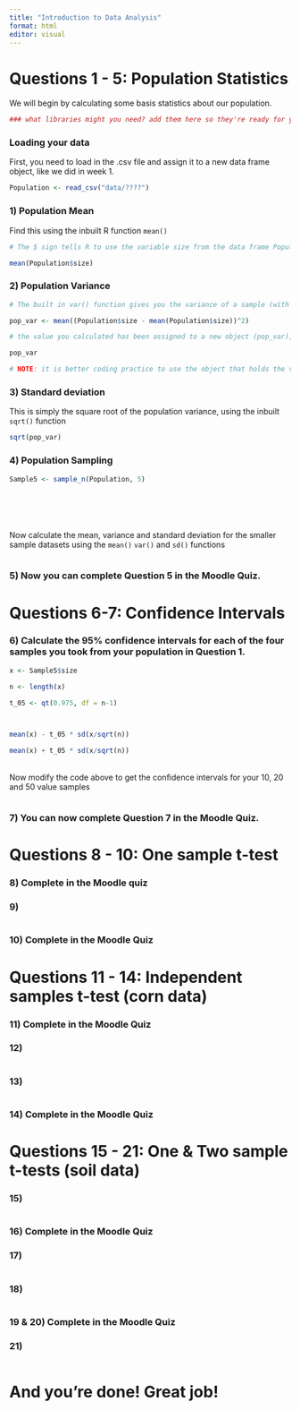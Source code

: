 ```yaml
---
title: "Introduction to Data Analysis"
format: html
editor: visual
---
```


# Questions 1 - 5: Population Statistics

We will begin by calculating some basis statistics about our population.

```r


### what libraries might you need? add them here so they're ready for you when required! ###


```

### Loading your data

First, you need to load in the .csv file and assign it to a new data frame object, like we did in week 1.

```r

Population <- read_csv("data/????")

```

### 1) Population Mean

Find this using the inbuilt R function `mean()`

```r
# The $ sign tells R to use the variable size from the data frame Population.

mean(Population$size)

```

### 2) Population Variance

```r
# The built in var() function gives you the variance of a sample (with a slightly different formula), so we need to write a different line of code to get the population variance. By doing this, hopefully you will see population variance as a measure of how much individual data points differ on average from the population mean.

pop_var <- mean((Population$size - mean(Population$size))^2)

# the value you calculated has been assigned to a new object (pop_var), simply enter:

pop_var

# NOTE: it is better coding practice to use the object that holds the value of the variance (pop_var) rather than typing in the actual number. You don't have to worry about rounding off errors, and if you imported another data set with different values, you then reuse the code.
```

### 3) Standard deviation

This is simply the square root of the population variance, using the inbuilt `sqrt()` function

```r

sqrt(pop_var)

```

### 4) Population Sampling

```r

Sample5 <- sample_n(Population, 5)







```

Now calculate the mean, variance and standard deviation for the smaller sample datasets using the `mean()` `var()` and `sd()` functions

```r







```

### 5) Now you can complete Question 5 in the Moodle Quiz.

# Questions 6-7: Confidence Intervals

### 6) Calculate the 95% confidence intervals for each of the four samples you took from your population in Question 1.

```r

x <- Sample5$size

n <- length(x)

t_05 <- qt(0.975, df = n-1)



mean(x) - t_05 * sd(x/sqrt(n))

mean(x) + t_05 * sd(x/sqrt(n))

```

\
Now modify the code above to get the confidence intervals for your 10, 20 and 50 value samples

```r












```

### 7) You can now complete Question 7 in the Moodle Quiz.

# Questions 8 - 10: One sample t-test

### 8) Complete in the Moodle quiz

### 9)

```r








```

### 10) Complete in the Moodle Quiz

# Questions 11 - 14: Independent samples t-test (corn data)

### 11) Complete in the Moodle Quiz

### 12)

```r








```

### 13)

```r








```

### 14) Complete in the Moodle Quiz

# Questions 15 - 21: One & Two sample t-tests (soil data)

### 15)

```r







```

### 16) Complete in the Moodle Quiz

### 17)

```r







```

### 18)

```r







```

### 19 & 20) Complete in the Moodle Quiz

### 21)

```r







```

# And you're done! Great job!
